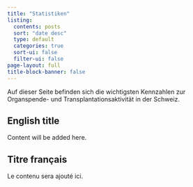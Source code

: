 ```yaml
---
title: "Statistiken"
listing:
  contents: posts
  sort: "date desc"
  type: default
  categories: true
  sort-ui: false
  filter-ui: false
page-layout: full
title-block-banner: false
---
```


::: {.content-visible when-profile="deutsch"}
Auf dieser Seite befinden sich die wichtigsten Kennzahlen zur Organspende- und Transplantationsaktivität in der Schweiz.
:::

::: {.content-visible when-profile="english"}
# English title

Content will be added here.
:::

::: {.content-visible when-profile="francais"}
# Titre français

Le contenu sera ajouté ici.
:::